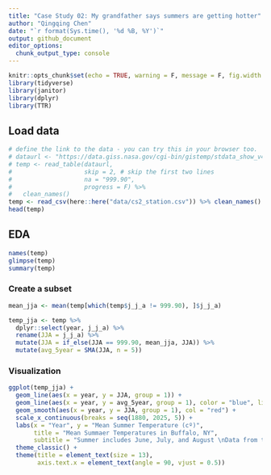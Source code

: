 ```yaml
---
title: "Case Study 02: My grandfather says summers are getting hotter"
author: "Qingqing Chen"
date: "`r format(Sys.time(), '%d %B, %Y')`"
output: github_document
editor_options: 
  chunk_output_type: console
---
```


```r
knitr::opts_chunk$set(echo = TRUE, warning = F, message = F, fig.width = 10, fig.height = 10)
library(tidyverse)
library(janitor)
library(dplyr)
library(TTR)
```

## Load data 

```r
# define the link to the data - you can try this in your browser too.  Note that the URL ends in .txt.
# dataurl <- "https://data.giss.nasa.gov/cgi-bin/gistemp/stdata_show_v4.cgi?id=USW00014733&ds=14&dt=1"
# temp <- read_table(dataurl, 
#                    skip = 2, # skip the first two lines
#                    na = "999.90",
#                    progress = F) %>% 
#   clean_names() 
temp <- read_csv(here::here("data/cs2_station.csv")) %>% clean_names() 
head(temp)
```

## EDA
```r
names(temp)
glimpse(temp)
summary(temp)
```


### Create a subset 
```r
mean_jja <- mean(temp[which(temp$j_j_a != 999.90), ]$j_j_a)

temp_jja <- temp %>% 
  dplyr::select(year, j_j_a) %>%
  rename(JJA = j_j_a) %>% 
  mutate(JJA = if_else(JJA == 999.90, mean_jja, JJA)) %>%
  mutate(avg_5year = SMA(JJA, n = 5)) 
```


### Visualization
```r
ggplot(temp_jja) +
  geom_line(aes(x = year, y = JJA, group = 1)) +
  geom_line(aes(x = year, y = avg_5year, group = 1), color = "blue", linetype = 2, lwd = 0.8) +
  geom_smooth(aes(x = year, y = JJA, group = 1), col = "red") +
  scale_x_continuous(breaks = seq(1880, 2025, 5)) +
  labs(x = "Year", y = "Mean Summer Temperature (cº)",
       title = "Mean Summaer Temperatures in Buffalo, NY",
       subtitle = "Summer includes June, July, and August \nData from the Global Historical Climate Network \nRed line is a LOESS smooth and blue line is a moving average of 5 years' temperature") +
  theme_classic() +
  theme(title = element_text(size = 13), 
        axis.text.x = element_text(angle = 90, vjust = 0.5))
``` 

